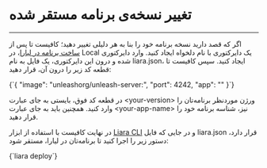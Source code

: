 

<Layout>
<Head>
<title>مستندات تغییر نسخه unleash - لیارا</title>
</Head>

# تغییر نسخه‌ی برنامه مستقر شده
<hr className="mb-2" />

اگر که قصد دارید نسخه برنامه خود را بنا به هر دلیلی تغییر دهید؛ کافیست تا پس از <a href="../quick-start" className="text-[#2196f3] ">ساخت برنامه در لیارا</a>، در Local یک دایرکتوری با نام دلخواه ایجاد کنید.
وارد دایرکتوری شده و درون این دایرکتوری، یک فایل به نام <Important>liara.json</Important>، ایجاد کنید. سپس کافیست تا قطعه کد زیر را درون آن، قرار دهید:

<div className="h-4" />
<div dir='ltr'>
    <Highlight className="json">
      {`{
    "image": "unleashorg/unleash-server:<your-version>",
    "port": 4242,
    "app": "<your-app-name>"
}`}
    </Highlight>
</div>
<div className="h-2" />

در قطعه کد فوق، بایستی به جای عبارت <Important>\<your-version\></Important> 
ورژن موردنظر برنامه‌تان را وارد کنید.
همچنین باید به جای عبارت
<Important>\<your-app-name\></Important> نیز، 
شناسه برنامه خود را قرار دهید. 
<div className="h-2" />

در نهایت کافیست با استفاده از ابزار <a href="/references/liara-cli/about" className="text-[#2196f3] "><Important>Liara CLI</Important></a> و در جایی که فایل <Important>liara.json</Important> قرار دارد، دستور زیر را اجرا کنید تا برنامه‌تان در لیارا، مستقر شود:

<div className="h-4" />
<div dir='ltr'>
    <Highlight className="json">
      {`liara deploy`}
    </Highlight>
</div>
<div className="h-2" />

</Layout>